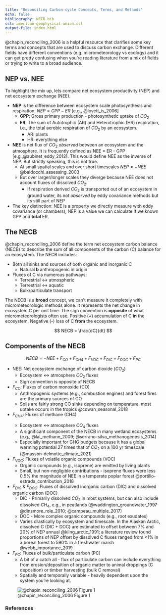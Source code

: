 ```yaml
---
title: "Reconciling Carbon-cycle Concepts, Terms, and Methods"
echo: false
bibliography: NECB.bib
csl: american-geophysical-union.csl
output-file: index.html
---
```


@chapin_reconciling_2006 is a helpful resource that clarifies some key terms and concepts that are used to discuss carbon exchange.  Different fields have different conventions (e.g. micrometeorology vs ecology) and it can get pretty confusing when you're reading literature from a mix of fields or trying to write to a broad audience.  

## NEP vs. NEE

To highlight the mix up, lets compare net ecosystem productivity (NEP) and net ecosystem exchange (NEE).  

* **NEP** is the difference between ecosystem scale photosynthesis and respiration: $NEP = GPP - ER$ [e.g., @lovett_is_2006]
  * **GPP**: Gross primary production - photosynthetic uptake of $CO_2$
  * **ER**: The sum of Autotrophic (AR) and Heterotrophic (HR) respiration, i.e., the total aerobic respiration of $CO_2$ by an ecosystem.
    * AR: plants
    * HR: everything else

* **NEE** is net flux of $CO_2$ *observed* between an ecosystem and the atmosphere.  It is frequently defined as NEE = ER - GPP [e.g.,@aubinet_eddy_2012].  This would define NEE as the inverse of NEP.  But strictly speaking, this is not true.
  * At small spatial scales and over short timescales $NEP \approx -NEE$ @baldocchi_assessing_2003 
  * But over larger/longer scales they diverge because NEE does not account fluxes of dissolved $CO_2$.
    * If respiration derived $CO_2$ is transported out of an ecosystem in ground water, its not *observed* by eddy covariance methods but its still part of NEP

* The key distinction: NEE is a property we directly measure with eddy covariance (or chambers), NEP is a value we can calculate if we known GPP and **total** ER.

## The NECB

@chapin_reconciling_2006 define the term net ecosystem carbon balance (NECB) to describe the sum of all components of the carbon (C) balance for an ecosystem. The NECB includes:

* Both all sinks and sources of both organic and inorganic C
  * Natural **b** anthropogenic in origin
* Fluxes of C via numerous pathways:
  * Terrestrial &harr; atmospheric
  * Terrestrial &harr; aquatic
  * Bulk/particulate transport

The NECB is a <b>broad</b> concept, we can't measure it completely with micrometeorologic methods alone.  It represents the net change in ecosystem C per unit time.  The sign convention is **opposite** of what micrometeorologists often use.  Positive (+) accumulation of C **in** the ecosystem, Negative (-) loss of C **from** the ecosystem.

$$
NECB = \frac{dC}{dt}
$$

## Components of the NECB

$$
NECB = -NEE + F_{CO} + F_{CH4} + F_{VOC} + F_{DIC} + F_{DOC} + F_{PC}
$$

* NEE: Net ecosystem exchange of carbon dioxide ($CO_2$)
  * Ecosystem &harr; atmosphere $CO_2$ fluxes
  * Sign convention is opposite of NECB
* $F_{CO}$: Fluxes of carbon monoxide (CO)
  * Anthropogenic systems (e.g., combustion engines) and forest fires are the primary sources of CO
  * Soils are fairly strong CO sinks depending on temperature, most uptake occurs in the tropics @cowan_seasonal_2018
* $F_{CH4}$: Fluxes of methane (CH4)</li>
  * Ecosystem &harr; atmosphere $CO_4$ fluxes
  * A significant component of the NECB in many wetland ecosystems (e.g., @lai_methane_2009; @serrano-silva_methanogenesis_2014)
  * Especially important for GHG budgets because it has a global warming potential 27 times that of $CO_2$ on a 100 yr timescale (@masson-delmotte_climate_2021)
* $F_{VOC}$: Fluxes of volatile organic compounds (VOC)
  * Organic compounds (e.g., isoprene) are emitted by living plants
  * Small, but non-negligible contributions - isoprene fluxes were less 0.5% the magnitude of NEE in a temperate poplar forest @portillo-estrada_contribution_2018
* $F_{DIC}$ & $F_{DOC}$: Fluxes of dissolved inorganic carbon (DIC) and dissolved organic carbon (DOC)
  * DIC - Primarily dissolved $CO_2$ in most systems, but can also include dissolved $CH_4$, e.g., in peatlands (@waddington_groundwater_1997 @dinsmore_role_2010; @campeau_multiple_2017)
  * DOC - More complex organic compounds (e.g., root exudates)
  * Varies drastically by ecosystem and timescale.  In the Alaskan Arctic, dissolved C (DIC + DOC) are estimated to offset between 7% and 20% of NEP annual @kling_arctic_1991; a literature review found proportions of NEP offset by dissolved C fluxes ranged from <1% in a boreal forest to 590% in a freshwater marsh @webb_importance_2019.
* $F_{PC}$: Fluxes of bulk/particulate carbon (PC)
  * A bit of a catch all - flux of particulate carbon can include everything from erosion/deposition of organic matter to animal droppings (C deposition) or timber harvesting (bulk C removal)
  * Spatially and temporally variable - heavily dependent upon the system you're looking at.

![@chapin_reconciling_2006 Figure 1](images/Chapin_fig_1.png)

### References

::: {#refs}
:::